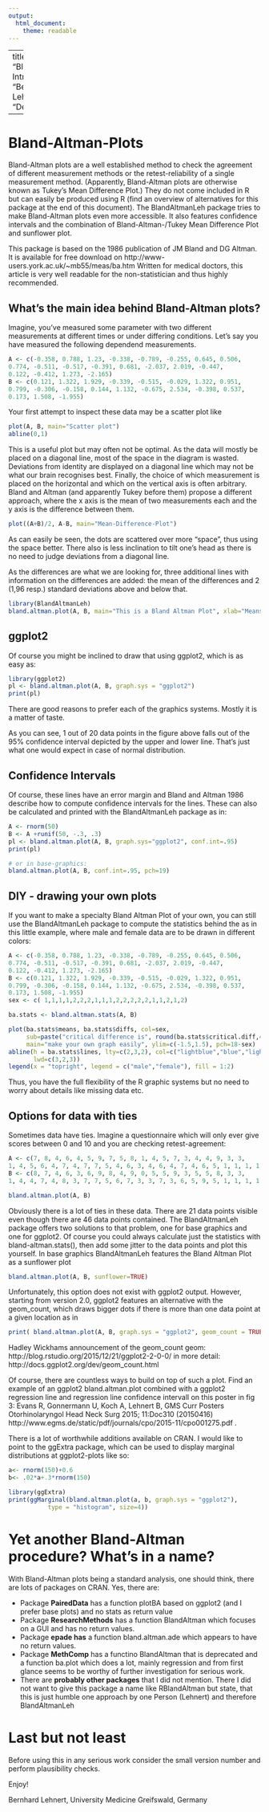 ---
output: 
  html_document: 
    theme: readable
---
<!--
%\VignetteEngine{knitr::knitr}
%\VignetteIndexEntry{BlandAltmanLeh Intro}
-->

---
title: "BlandAltmanLeh Intro"
author: "Bernhard Lehnert"
date: "Dec, 23 2015"

---



Bland-Altman-Plots
===
Bland-Altman plots are a well established method to check the agreement of
different measurement methods or the retest-reliability of a single measurement
method. (Apparently, Bland-Altman plots are otherwise known as Tukey's Mean Difference Plot.) They do not come included in R but can easily be produced using R (find an overview of alternatives for this package at the end of this document).
The BlandAltmanLeh package tries to make Bland-Altman plots even more
accessible. It also features confidence intervals and the combination of 
Bland-Altman-/Tukey Mean Difference Plot and sunflower plot.

This package is based on the 1986 publication of JM Bland and DG Altman. It is available for free download on http://www-users.york.ac.uk/~mb55/meas/ba.htm 
Written for medical doctors, this article is very well readable for the 
non-statistician and thus highly recommended.


What's the main idea behind Bland-Altman plots?
---
Imagine, you've measured some parameter with two different measurements at different 
times or under differing conditions. Let's say you have measured the following dependend 
measurements.
```{r}
A <- c(-0.358, 0.788, 1.23, -0.338, -0.789, -0.255, 0.645, 0.506, 
0.774, -0.511, -0.517, -0.391, 0.681, -2.037, 2.019, -0.447, 
0.122, -0.412, 1.273, -2.165)
B <- c(0.121, 1.322, 1.929, -0.339, -0.515, -0.029, 1.322, 0.951, 
0.799, -0.306, -0.158, 0.144, 1.132, -0.675, 2.534, -0.398, 0.537, 
0.173, 1.508, -1.955)
```

Your first attempt to inspect these data may be a scatter plot like
```{r, cache=FALSE, results='hide'}
plot(A, B, main="Scatter plot")
abline(0,1)
```

This is a useful plot but may often not be optimal. As the data will mostly be placed on a diagonal line, most of the space in the diagram is wasted. Deviations from identity are displayed on a diagonal line which may not be what our brain recognises best. Finally, the choice of which measurement is placed on the horizontal and which on the vertical axis is often arbitrary. Bland and Altman (and apparently Tukey before them) propose a different approach, where the x axis is the mean of two measurements each and the y axis is the difference between them. 
```{r, results='hide'}
plot((A+B)/2, A-B, main="Mean-Difference-Plot")
```

As can easily be seen, the dots are scattered over more "space", thus using the space better. There also is less inclination to tilt one's head as there is no need to judge deviations from a diagonal line. 

As the differences are what we are looking for, three additional lines with information on the differences are added: the mean of the differences and 2 
(1,96 resp.) standard deviations above and below that.
```{r, results='hide'}
library(BlandAltmanLeh)
bland.altman.plot(A, B, main="This is a Bland Altman Plot", xlab="Means", ylab="Differences")
```

ggplot2
---
Of course you might be inclined to draw that using ggplot2, which is as easy as:
```{r}
library(ggplot2)
pl <- bland.altman.plot(A, B, graph.sys = "ggplot2")
print(pl)
```

There are good reasons to prefer each of the graphics systems. Mostly it is a matter of taste. 

As you can see, 1 out of 20 data points in the figure above falls
out of the 95% confidence interval depicted by the upper and lower line. That's
just what one would expect in case of normal distribution.

Confidence Intervals
---
Of course, these lines have an error margin and Bland and Altman 1986 describe how to compute confidence intervals for the lines. These can also be calculated
and printed with the BlandAltmanLeh package as in:
```{r, results='hide'}
A <- rnorm(50)
B <- A +runif(50, -.3, .3)
pl <- bland.altman.plot(A, B, graph.sys="ggplot2", conf.int=.95)
print(pl)

# or in base-graphics:
bland.altman.plot(A, B, conf.int=.95, pch=19)
```


DIY - drawing your own plots
---
If you want to make a specialty Bland Altman Plot of your own, you can still use the BlandAltmanLeh package to compute the statistics behind the as in this little example, where male and female data are to be drawn in different colors:

```{r, results='hide'}
A <- c(-0.358, 0.788, 1.23, -0.338, -0.789, -0.255, 0.645, 0.506, 
0.774, -0.511, -0.517, -0.391, 0.681, -2.037, 2.019, -0.447, 
0.122, -0.412, 1.273, -2.165)
B <- c(0.121, 1.322, 1.929, -0.339, -0.515, -0.029, 1.322, 0.951, 
0.799, -0.306, -0.158, 0.144, 1.132, -0.675, 2.534, -0.398, 0.537, 
0.173, 1.508, -1.955)
sex <- c( 1,1,1,1,2,2,2,1,1,1,2,2,2,2,2,1,1,2,1,2)

ba.stats <- bland.altman.stats(A, B)

plot(ba.stats$means, ba.stats$diffs, col=sex, 
     sub=paste("critical difference is", round(ba.stats$critical.diff,4)),
     main="make your own graph easily", ylim=c(-1.5,1.5), pch=18-sex)
abline(h = ba.stats$lines, lty=c(2,3,2), col=c("lightblue","blue","lightblue"), 
       lwd=c(3,2,3))
legend(x = "topright", legend = c("male","female"), fill = 1:2)
```

Thus, you have the full flexibility of the R graphic systems but no need to
worry about details like missing data etc.


Options for data with ties
---

Sometimes data have ties. Imagine a questionnaire which will only
ever give scores between 0 and 10 and you are checking retest-agreement:
```{r, results='hide'}
A <- c(7, 8, 4, 6, 4, 5, 9, 7, 5, 8, 1, 4, 5, 7, 3, 4, 4, 9, 3, 3, 
1, 4, 5, 6, 4, 7, 4, 7, 7, 5, 4, 6, 3, 4, 6, 4, 7, 4, 6, 5, 1, 1, 1, 1, 1, 1)
B <- c(8, 7, 4, 6, 3, 6, 9, 8, 4, 9, 0, 5, 5, 9, 3, 5, 5, 8, 3, 3, 
1, 4, 4, 7, 4, 8, 3, 7, 7, 5, 6, 7, 3, 3, 7, 3, 6, 5, 9, 5, 1, 1, 1, 1, 1, 1)

bland.altman.plot(A, B)
```

Obviously there is a lot of ties in these data. There are 21 data points visible even though there are 46 data points contained. The BlandAltmanLeh package offers two solutions to that problem, one for base graphics and one for ggplot2. Of course you could always calculate just the statistics with bland-altman.stats(), then add some jitter to the data points and plot this yourself. In base graphics BlandAltmanLeh features the Bland Altman Plot as a sunflower plot 

```{r, results='hide'}
bland.altman.plot(A, B, sunflower=TRUE)
```

Unfortunately, this option does not exist with ggplot2 output. However, starting
from version 2.0, ggplot2 features an alternative with the geom_count, which draws
bigger dots if there is more than one data point at a given location as in

```{r, results='hide'}
print( bland.altman.plot(A, B, graph.sys = "ggplot2", geom_count = TRUE) )
```

Hadley Wickhams announcement of the geom_count geom: http://blog.rstudio.org/2015/12/21/ggplot2-2-0-0/
in more detail: http://docs.ggplot2.org/dev/geom_count.html

Of course, there are countless ways to build on top of such a plot.
Find an example of an ggplot2 bland.altman.plot combined with a ggplot2 regression line and regression line confidence intervall on this poster in fig 3: Evans R, Gonnermann U, 
Koch A, Lehnert B, 
GMS Curr Posters Otorhinolaryngol Head Neck Surg 2015; 11:Doc310 (20150416)
http://www.egms.de/static/pdf/journals/cpo/2015-11/cpo001275.pdf .

There is a lot of worthwhile additions available on CRAN. I would like to point
to the ggExtra package, which can be used to display marginal distributions at 
ggplot2-plots like so:

```{r, echo=FALSE}
a<- rnorm(150)+0.6
b<- .02*a+.3*rnorm(150)
```
```{r}
library(ggExtra)
print(ggMarginal(bland.altman.plot(a, b, graph.sys = "ggplot2"),
           type = "histogram", size=4))
```


Yet another Bland-Altman procedure? What's in a name?
===
With Bland-Altman plots being a standard analysis, one should think, there are 
lots of packages on CRAN. Yes, there are:

* Package **PairedData** has a function plotBA based on ggplot2 (and I prefer base
plots) and no stats as return value
* Package **ResearchMethods** has a function BlandAltman which focuses on a GUI and
has no return values.
* Package **epade has** a function bland.altman.ade which appears to have no return 
values.
* Package **MethComp** has a functino BlandAltman that is deprecated and a function
ba.plot which does a lot, mainly regression and from first glance seems to be 
worthy of further investigation for serious work.
* There are **probably other packages** that I did not mention. There I did not want
to give this package a name like RBlandAltman but state, that this is just 
humble one approach by one Person (Lehnert) and therefore BlandAltmanLeh

Last but not least
===
Before using this in any serious work consider the small version number and perform plausibility checks.

Enjoy!

Bernhard Lehnert, University Medicine Greifswald, Germany